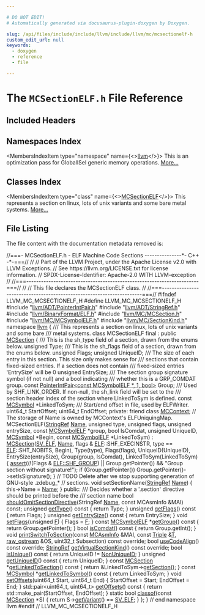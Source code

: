 ```yaml
---

# DO NOT EDIT!
# Automatically generated via docusaurus-plugin-doxygen by Doxygen.

slug: /api/files/include/include/llvm/include/llvm/mc/mcsectionelf-h
custom_edit_url: null
keywords:
  - doxygen
  - reference
  - file

---
```





# The `MCSectionELF.h` File Reference

<DoxygenPage pluginConfig={pluginConfig}>



## Included Headers

<IncludesList>
<IncludesListItem
  filePath="llvm/ADT/PointerIntPair.h"
  permalink="/docs/api/files/include/include/llvm/include/llvm/adt/pointerintpair-h"
  isLocal="true" />
<IncludesListItem
  filePath="llvm/ADT/StringRef.h"
  permalink="/docs/api/files/include/include/llvm/include/llvm/adt/stringref-h"
  isLocal="true" />
<IncludesListItem
  filePath="llvm/BinaryFormat/ELF.h"
  permalink="/docs/api/files/include/include/llvm/include/llvm/binaryformat/elf-h"
  isLocal="true" />
<IncludesListItem
  filePath="llvm/MC/MCSection.h"
  permalink="/docs/api/files/include/include/llvm/include/llvm/mc/mcsection-h"
  isLocal="true" />
<IncludesListItem
  filePath="llvm/MC/MCSymbolELF.h"
  permalink="/docs/api/files/include/include/llvm/include/llvm/mc/mcsymbolelf-h"
  isLocal="true" />
<IncludesListItem
  filePath="llvm/MC/SectionKind.h"
  permalink="/docs/api/files/include/include/llvm/include/llvm/mc/sectionkind-h"
  isLocal="true" />
</IncludesList>

## Namespaces Index

<MembersIndex>

<MembersIndexItem
  type="namespace"
  name={<><a href="/docs/api/namespaces/llvm">llvm</a></>}>
This is an optimization pass for GlobalISel generic memory operations. <a href="/docs/api/namespaces/llvm/#details">More...</a>
</MembersIndexItem>

</MembersIndex>

## Classes Index

<MembersIndex>

<MembersIndexItem
  type="class"
  name={<><a href="/docs/api/classes/llvm/mcsectionelf">MCSectionELF</a></>}>
This represents a section on linux, lots of unix variants and some bare metal systems. <a href="/docs/api/classes/llvm/mcsectionelf/#details">More...</a>
</MembersIndexItem>

</MembersIndex>


## File Listing

The file content with the documentation metadata removed is:

<ProgramListing>

<Link id="l00001" /><CodeLine lineNumber="1"><Highlight kind="comment">//===- MCSectionELF.h - ELF Machine Code Sections ---------------&#42;- C++ -&#42;-===//</Highlight><Highlight kind="normal"></Highlight></CodeLine>
<Link id="l00002" /><CodeLine lineNumber="2"><Highlight kind="normal"></Highlight><Highlight kind="comment">//</Highlight><Highlight kind="normal"></Highlight></CodeLine>
<Link id="l00003" /><CodeLine lineNumber="3"><Highlight kind="normal"></Highlight><Highlight kind="comment">// Part of the LLVM Project, under the Apache License v2.0 with LLVM Exceptions.</Highlight><Highlight kind="normal"></Highlight></CodeLine>
<Link id="l00004" /><CodeLine lineNumber="4"><Highlight kind="normal"></Highlight><Highlight kind="comment">// See https://llvm.org/LICENSE.txt for license information.</Highlight><Highlight kind="normal"></Highlight></CodeLine>
<Link id="l00005" /><CodeLine lineNumber="5"><Highlight kind="normal"></Highlight><Highlight kind="comment">// SPDX-License-Identifier: Apache-2.0 WITH LLVM-exception</Highlight><Highlight kind="normal"></Highlight></CodeLine>
<Link id="l00006" /><CodeLine lineNumber="6"><Highlight kind="normal"></Highlight><Highlight kind="comment">//</Highlight><Highlight kind="normal"></Highlight></CodeLine>
<Link id="l00007" /><CodeLine lineNumber="7"><Highlight kind="normal"></Highlight><Highlight kind="comment">//===----------------------------------------------------------------------===//</Highlight><Highlight kind="normal"></Highlight></CodeLine>
<Link id="l00008" /><CodeLine lineNumber="8"><Highlight kind="normal"></Highlight><Highlight kind="comment">//</Highlight><Highlight kind="normal"></Highlight></CodeLine>
<Link id="l00009" /><CodeLine lineNumber="9"><Highlight kind="normal"></Highlight><Highlight kind="comment">// This file declares the MCSectionELF class.</Highlight><Highlight kind="normal"></Highlight></CodeLine>
<Link id="l00010" /><CodeLine lineNumber="10"><Highlight kind="normal"></Highlight><Highlight kind="comment">//</Highlight><Highlight kind="normal"></Highlight></CodeLine>
<Link id="l00011" /><CodeLine lineNumber="11"><Highlight kind="normal"></Highlight><Highlight kind="comment">//===----------------------------------------------------------------------===//</Highlight><Highlight kind="normal"></Highlight></CodeLine>
<Link id="l00012" /><CodeLine lineNumber="12"><Highlight kind="normal"></Highlight></CodeLine>
<Link id="l00013" /><CodeLine lineNumber="13"><Highlight kind="normal"></Highlight><Highlight kind="preprocessor">#ifndef LLVM&#95;MC&#95;MCSECTIONELF&#95;H</Highlight><Highlight kind="normal"></Highlight></CodeLine>
<Link id="l00014" /><CodeLine lineNumber="14"><Highlight kind="normal"></Highlight><Highlight kind="preprocessor">#define LLVM&#95;MC&#95;MCSECTIONELF&#95;H</Highlight><Highlight kind="normal"></Highlight></CodeLine>
<Link id="l00015" /><CodeLine lineNumber="15"><Highlight kind="normal"></Highlight></CodeLine>
<Link id="l00016" /><CodeLine lineNumber="16"><Highlight kind="normal"></Highlight><Highlight kind="preprocessor">#include &quot;<a href="/docs/api/files/include/include/llvm/include/llvm/adt/pointerintpair-h">llvm/ADT/PointerIntPair.h</a>&quot;</Highlight><Highlight kind="normal"></Highlight></CodeLine>
<Link id="l00017" /><CodeLine lineNumber="17"><Highlight kind="normal"></Highlight><Highlight kind="preprocessor">#include &quot;<a href="/docs/api/files/include/include/llvm/include/llvm/adt/stringref-h">llvm/ADT/StringRef.h</a>&quot;</Highlight><Highlight kind="normal"></Highlight></CodeLine>
<Link id="l00018" /><CodeLine lineNumber="18"><Highlight kind="normal"></Highlight><Highlight kind="preprocessor">#include &quot;<a href="/docs/api/files/include/include/llvm/include/llvm/binaryformat/elf-h">llvm/BinaryFormat/ELF.h</a>&quot;</Highlight><Highlight kind="normal"></Highlight></CodeLine>
<Link id="l00019" /><CodeLine lineNumber="19"><Highlight kind="normal"></Highlight><Highlight kind="preprocessor">#include &quot;<a href="/docs/api/files/include/include/llvm/include/llvm/mc/mcsection-h">llvm/MC/MCSection.h</a>&quot;</Highlight><Highlight kind="normal"></Highlight></CodeLine>
<Link id="l00020" /><CodeLine lineNumber="20"><Highlight kind="normal"></Highlight><Highlight kind="preprocessor">#include &quot;<a href="/docs/api/files/include/include/llvm/include/llvm/mc/mcsymbolelf-h">llvm/MC/MCSymbolELF.h</a>&quot;</Highlight><Highlight kind="normal"></Highlight></CodeLine>
<Link id="l00021" /><CodeLine lineNumber="21"><Highlight kind="normal"></Highlight><Highlight kind="preprocessor">#include &quot;<a href="/docs/api/files/include/include/llvm/include/llvm/mc/sectionkind-h">llvm/MC/SectionKind.h</a>&quot;</Highlight><Highlight kind="normal"></Highlight></CodeLine>
<Link id="l00022" /><CodeLine lineNumber="22"><Highlight kind="normal"></Highlight></CodeLine>
<Link id="l00023" /><CodeLine lineNumber="23"><Highlight kind="normal"></Highlight><Highlight kind="keyword">namespace </Highlight><Highlight kind="normal"><a href="/docs/api/namespaces/llvm">llvm</a> &#123;</Highlight></CodeLine>
<Link id="l00024" /><CodeLine lineNumber="24"><Highlight kind="normal"></Highlight><Highlight kind="comment"></Highlight></CodeLine>
<Link id="l00025" /><CodeLine lineNumber="25"><Highlight kind="comment">/// This represents a section on linux, lots of unix variants and some bare</Highlight></CodeLine>
<Link id="l00026" /><CodeLine lineNumber="26"><Highlight kind="comment">/// metal systems.</Highlight><Highlight kind="normal"></Highlight></CodeLine>
<Link id="l00027" /><CodeLine lineNumber="27" lineLink="/docs/api/classes/llvm/mcsectionelf"><Highlight kind="normal"></Highlight><Highlight kind="keyword">class </Highlight><Highlight kind="normal">MCSectionELF final : </Highlight><Highlight kind="keyword">public</Highlight><Highlight kind="normal"> <a href="/docs/api/classes/llvm/mcsection/#ad2c130ecb0e15e740bfad7eb61eb061e">MCSection</a> &#123;</Highlight><Highlight kind="comment"></Highlight></CodeLine>
<Link id="l00028" /><CodeLine lineNumber="28"><Highlight kind="comment">  /// This is the sh&#95;type field of a section, drawn from the enums below.</Highlight><Highlight kind="normal"></Highlight></CodeLine>
<Link id="l00029" /><CodeLine lineNumber="29"><Highlight kind="normal">  </Highlight><Highlight kind="keywordtype">unsigned</Highlight><Highlight kind="normal"> Type;</Highlight></CodeLine>
<Link id="l00030" /><CodeLine lineNumber="30"><Highlight kind="normal"></Highlight><Highlight kind="comment"></Highlight></CodeLine>
<Link id="l00031" /><CodeLine lineNumber="31"><Highlight kind="comment">  /// This is the sh&#95;flags field of a section, drawn from the enums below.</Highlight><Highlight kind="normal"></Highlight></CodeLine>
<Link id="l00032" /><CodeLine lineNumber="32"><Highlight kind="normal">  </Highlight><Highlight kind="keywordtype">unsigned</Highlight><Highlight kind="normal"> Flags;</Highlight></CodeLine>
<Link id="l00033" /><CodeLine lineNumber="33"><Highlight kind="normal"></Highlight></CodeLine>
<Link id="l00034" /><CodeLine lineNumber="34"><Highlight kind="normal">  </Highlight><Highlight kind="keywordtype">unsigned</Highlight><Highlight kind="normal"> UniqueID;</Highlight></CodeLine>
<Link id="l00035" /><CodeLine lineNumber="35"><Highlight kind="normal"></Highlight><Highlight kind="comment"></Highlight></CodeLine>
<Link id="l00036" /><CodeLine lineNumber="36"><Highlight kind="comment">  /// The size of each entry in this section. This size only makes sense for</Highlight></CodeLine>
<Link id="l00037" /><CodeLine lineNumber="37"><Highlight kind="comment">  /// sections that contain fixed-sized entries. If a section does not contain</Highlight></CodeLine>
<Link id="l00038" /><CodeLine lineNumber="38"><Highlight kind="comment">  /// fixed-sized entries &#39;EntrySize&#39; will be 0</Highlight><Highlight kind="normal"></Highlight></CodeLine>
<Link id="l00039" /><CodeLine lineNumber="39"><Highlight kind="normal">  </Highlight><Highlight kind="keywordtype">unsigned</Highlight><Highlight kind="normal"> EntrySize;</Highlight></CodeLine>
<Link id="l00040" /><CodeLine lineNumber="40"><Highlight kind="normal"></Highlight><Highlight kind="comment"></Highlight></CodeLine>
<Link id="l00041" /><CodeLine lineNumber="41"><Highlight kind="comment">  /// The section group signature symbol (if not null) and a bool indicating</Highlight></CodeLine>
<Link id="l00042" /><CodeLine lineNumber="42"><Highlight kind="comment">  /// whether this is a GRP&#95;COMDAT group.</Highlight><Highlight kind="normal"></Highlight></CodeLine>
<Link id="l00043" /><CodeLine lineNumber="43"><Highlight kind="normal">  </Highlight><Highlight kind="keyword">const</Highlight><Highlight kind="normal"> <a href="/docs/api/classes/llvm/pointerintpair">PointerIntPair&lt;const MCSymbolELF &#42;, 1, bool&gt;</a> Group;</Highlight></CodeLine>
<Link id="l00044" /><CodeLine lineNumber="44"><Highlight kind="normal"></Highlight><Highlight kind="comment"></Highlight></CodeLine>
<Link id="l00045" /><CodeLine lineNumber="45"><Highlight kind="comment">  /// Used by SHF&#95;LINK&#95;ORDER. If non-null, the sh&#95;link field will be set to the</Highlight></CodeLine>
<Link id="l00046" /><CodeLine lineNumber="46"><Highlight kind="comment">  /// section header index of the section where LinkedToSym is defined.</Highlight><Highlight kind="normal"></Highlight></CodeLine>
<Link id="l00047" /><CodeLine lineNumber="47"><Highlight kind="normal">  </Highlight><Highlight kind="keyword">const</Highlight><Highlight kind="normal"> <a href="/docs/api/classes/llvm/mcsymbol">MCSymbol</a> &#42;LinkedToSym;</Highlight></CodeLine>
<Link id="l00048" /><CodeLine lineNumber="48"><Highlight kind="normal"></Highlight><Highlight kind="comment"></Highlight></CodeLine>
<Link id="l00049" /><CodeLine lineNumber="49"><Highlight kind="comment">  /// Start/end offset in file, used by ELFWriter.</Highlight><Highlight kind="normal"></Highlight></CodeLine>
<Link id="l00050" /><CodeLine lineNumber="50"><Highlight kind="normal">  uint64&#95;t StartOffset;</Highlight></CodeLine>
<Link id="l00051" /><CodeLine lineNumber="51"><Highlight kind="normal">  uint64&#95;t EndOffset;</Highlight></CodeLine>
<Link id="l00052" /><CodeLine lineNumber="52"><Highlight kind="normal"></Highlight></CodeLine>
<Link id="l00053" /><CodeLine lineNumber="53"><Highlight kind="normal"></Highlight><Highlight kind="keyword">private</Highlight><Highlight kind="normal">:</Highlight></CodeLine>
<Link id="l00054" /><CodeLine lineNumber="54" lineLink="/docs/api/classes/llvm/mcsectionelf/#a7862d2f746209c16291d7139dab55e00"><Highlight kind="normal">  </Highlight><Highlight kind="keyword">friend</Highlight><Highlight kind="normal"> </Highlight><Highlight kind="keyword">class </Highlight><Highlight kind="normal"><a href="/docs/api/classes/llvm/mcsectionelf/#a7862d2f746209c16291d7139dab55e00">MCContext</a>;</Highlight></CodeLine>
<Link id="l00055" /><CodeLine lineNumber="55"><Highlight kind="normal"></Highlight></CodeLine>
<Link id="l00056" /><CodeLine lineNumber="56"><Highlight kind="normal">  </Highlight><Highlight kind="comment">// The storage of Name is owned by MCContext&#39;s ELFUniquingMap.</Highlight><Highlight kind="normal"></Highlight></CodeLine>
<Link id="l00057" /><CodeLine lineNumber="57"><Highlight kind="normal">  MCSectionELF(<a href="/docs/api/classes/llvm/stringref">StringRef</a> <a href="/docs/api/classes/llvm/mcsection/#a93cf15fffef6e58ff9e85810de335dfe">Name</a>, </Highlight><Highlight kind="keywordtype">unsigned</Highlight><Highlight kind="normal"> type, </Highlight><Highlight kind="keywordtype">unsigned</Highlight><Highlight kind="normal"> flags,</Highlight></CodeLine>
<Link id="l00058" /><CodeLine lineNumber="58"><Highlight kind="normal">               </Highlight><Highlight kind="keywordtype">unsigned</Highlight><Highlight kind="normal"> entrySize, </Highlight><Highlight kind="keyword">const</Highlight><Highlight kind="normal"> <a href="/docs/api/classes/llvm/mcsymbolelf">MCSymbolELF</a> &#42;group, </Highlight><Highlight kind="keywordtype">bool</Highlight><Highlight kind="normal"> IsComdat,</Highlight></CodeLine>
<Link id="l00059" /><CodeLine lineNumber="59"><Highlight kind="normal">               </Highlight><Highlight kind="keywordtype">unsigned</Highlight><Highlight kind="normal"> UniqueID, <a href="/docs/api/classes/llvm/mcsymbol">MCSymbol</a> &#42;Begin,</Highlight></CodeLine>
<Link id="l00060" /><CodeLine lineNumber="60"><Highlight kind="normal">               </Highlight><Highlight kind="keyword">const</Highlight><Highlight kind="normal"> <a href="/docs/api/classes/llvm/mcsymbolelf">MCSymbolELF</a> &#42;LinkedToSym)</Highlight></CodeLine>
<Link id="l00061" /><CodeLine lineNumber="61"><Highlight kind="normal">      : <a href="/docs/api/classes/llvm/mcsection/#ad2c130ecb0e15e740bfad7eb61eb061e">MCSection</a>(<a href="/docs/api/classes/llvm/mcsection/#afecf7c84b079ea5c169f71b6c06ece98a5f6a277923e4b004ff7fed8dd4ad7aee">SV&#95;ELF</a>, <a href="/docs/api/classes/llvm/mcsection/#a93cf15fffef6e58ff9e85810de335dfe">Name</a>, flags &amp; <a href="/docs/api/namespaces/llvm/elf">ELF</a>::SHF&#95;EXECINSTR,</Highlight></CodeLine>
<Link id="l00062" /><CodeLine lineNumber="62"><Highlight kind="normal">                  type == <a href="/docs/api/namespaces/llvm/elf">ELF</a>::SHT&#95;NOBITS, Begin),</Highlight></CodeLine>
<Link id="l00063" /><CodeLine lineNumber="63"><Highlight kind="normal">        Type(type), Flags(flags), UniqueID(UniqueID), EntrySize(entrySize),</Highlight></CodeLine>
<Link id="l00064" /><CodeLine lineNumber="64"><Highlight kind="normal">        Group(group, IsComdat), LinkedToSym(LinkedToSym) &#123;</Highlight></CodeLine>
<Link id="l00065" /><CodeLine lineNumber="65"><Highlight kind="normal">    <a href="/docs/api/files/lib/lib/target/lib/target/amdgpu/silowercontrolflow-cpp/#a4868c5d81c5ccc98c47aeab6244346a0">assert</a>((!(Flags &amp; <a href="/docs/api/namespaces/llvm/elf/#a5def04786ab543821414e3d5f609e015aa4128c7283d8e6e763e8810a91c2dc1e">ELF::SHF&#95;GROUP</a>) || Group.getPointer()) &amp;&amp;</Highlight></CodeLine>
<Link id="l00066" /><CodeLine lineNumber="66"><Highlight kind="normal">           </Highlight><Highlight kind="stringliteral">&quot;Group section without signature!&quot;</Highlight><Highlight kind="normal">);</Highlight></CodeLine>
<Link id="l00067" /><CodeLine lineNumber="67"><Highlight kind="normal">    </Highlight><Highlight kind="keywordflow">if</Highlight><Highlight kind="normal"> (Group.getPointer())</Highlight></CodeLine>
<Link id="l00068" /><CodeLine lineNumber="68"><Highlight kind="normal">      Group.getPointer()-&gt;setIsSignature();</Highlight></CodeLine>
<Link id="l00069" /><CodeLine lineNumber="69"><Highlight kind="normal">  &#125;</Highlight></CodeLine>
<Link id="l00070" /><CodeLine lineNumber="70"><Highlight kind="normal"></Highlight></CodeLine>
<Link id="l00071" /><CodeLine lineNumber="71"><Highlight kind="normal">  </Highlight><Highlight kind="comment">// TODO Delete after we stop supporting generation of GNU-style .zdebug&#95;&#42;</Highlight><Highlight kind="normal"></Highlight></CodeLine>
<Link id="l00072" /><CodeLine lineNumber="72"><Highlight kind="normal">  </Highlight><Highlight kind="comment">// sections.</Highlight><Highlight kind="normal"></Highlight></CodeLine>
<Link id="l00073" /><CodeLine lineNumber="73"><Highlight kind="normal">  </Highlight><Highlight kind="keywordtype">void</Highlight><Highlight kind="normal"> setSectionName(<a href="/docs/api/classes/llvm/stringref">StringRef</a> <a href="/docs/api/classes/llvm/mcsection/#a93cf15fffef6e58ff9e85810de335dfe">Name</a>) &#123; this-&gt;Name = <a href="/docs/api/classes/llvm/mcsection/#a93cf15fffef6e58ff9e85810de335dfe">Name</a>; &#125;</Highlight></CodeLine>
<Link id="l00074" /><CodeLine lineNumber="74"><Highlight kind="normal"></Highlight></CodeLine>
<Link id="l00075" /><CodeLine lineNumber="75"><Highlight kind="normal"></Highlight><Highlight kind="keyword">public</Highlight><Highlight kind="normal">:</Highlight><Highlight kind="comment"></Highlight></CodeLine>
<Link id="l00076" /><CodeLine lineNumber="76"><Highlight kind="comment">  /// Decides whether a &#39;.section&#39; directive should be printed before the</Highlight></CodeLine>
<Link id="l00077" /><CodeLine lineNumber="77"><Highlight kind="comment">  /// section name</Highlight><Highlight kind="normal"></Highlight></CodeLine>
<Link id="l00078" /><CodeLine lineNumber="78"><Highlight kind="normal">  </Highlight><Highlight kind="keywordtype">bool</Highlight><Highlight kind="normal"> <a href="/docs/api/classes/llvm/mcsectionelf/#a9e5a8a215bc7442846547c057b29842d">shouldOmitSectionDirective</a>(StringRef <a href="/docs/api/classes/llvm/mcsection/#a93cf15fffef6e58ff9e85810de335dfe">Name</a>, </Highlight><Highlight kind="keyword">const</Highlight><Highlight kind="normal"> MCAsmInfo &amp;MAI) </Highlight><Highlight kind="keyword">const</Highlight><Highlight kind="normal">;</Highlight></CodeLine>
<Link id="l00079" /><CodeLine lineNumber="79"><Highlight kind="normal"></Highlight></CodeLine>
<Link id="l00080" /><CodeLine lineNumber="80" lineLink="/docs/api/classes/llvm/mcsectionelf/#adeff0e0ca239da330d94098c50b6cbdd"><Highlight kind="normal">  </Highlight><Highlight kind="keywordtype">unsigned</Highlight><Highlight kind="normal"> <a href="/docs/api/classes/llvm/mcsectionelf/#adeff0e0ca239da330d94098c50b6cbdd">getType</a>()</Highlight><Highlight kind="keyword"> const </Highlight><Highlight kind="normal">&#123; </Highlight><Highlight kind="keywordflow">return</Highlight><Highlight kind="normal"> Type; &#125;</Highlight></CodeLine>
<Link id="l00081" /><CodeLine lineNumber="81" lineLink="/docs/api/classes/llvm/mcsectionelf/#a19048a597f3c3778eefb67f07d3d8bc9"><Highlight kind="normal">  </Highlight><Highlight kind="keywordtype">unsigned</Highlight><Highlight kind="normal"> <a href="/docs/api/classes/llvm/mcsectionelf/#a19048a597f3c3778eefb67f07d3d8bc9">getFlags</a>()</Highlight><Highlight kind="keyword"> const </Highlight><Highlight kind="normal">&#123; </Highlight><Highlight kind="keywordflow">return</Highlight><Highlight kind="normal"> Flags; &#125;</Highlight></CodeLine>
<Link id="l00082" /><CodeLine lineNumber="82" lineLink="/docs/api/classes/llvm/mcsectionelf/#ae2f6c67e246e82ba785a8700bf933e32"><Highlight kind="normal">  </Highlight><Highlight kind="keywordtype">unsigned</Highlight><Highlight kind="normal"> <a href="/docs/api/classes/llvm/mcsectionelf/#ae2f6c67e246e82ba785a8700bf933e32">getEntrySize</a>()</Highlight><Highlight kind="keyword"> const </Highlight><Highlight kind="normal">&#123; </Highlight><Highlight kind="keywordflow">return</Highlight><Highlight kind="normal"> EntrySize; &#125;</Highlight></CodeLine>
<Link id="l00083" /><CodeLine lineNumber="83" lineLink="/docs/api/classes/llvm/mcsectionelf/#a4bc48ec612deed48cb3f4ec1e160f270"><Highlight kind="normal">  </Highlight><Highlight kind="keywordtype">void</Highlight><Highlight kind="normal"> <a href="/docs/api/classes/llvm/mcsectionelf/#a4bc48ec612deed48cb3f4ec1e160f270">setFlags</a>(</Highlight><Highlight kind="keywordtype">unsigned</Highlight><Highlight kind="normal"> <a href="/docs/api/files/lib/lib/support/md5-cpp/#a96d73bbd7af15cb1fc38c3f4a3bd82e9">F</a>) &#123; Flags = <a href="/docs/api/files/lib/lib/support/md5-cpp/#a96d73bbd7af15cb1fc38c3f4a3bd82e9">F</a>; &#125;</Highlight></CodeLine>
<Link id="l00084" /><CodeLine lineNumber="84" lineLink="/docs/api/classes/llvm/mcsectionelf/#aba2770972dc030b69d7c4f799eca7441"><Highlight kind="normal">  </Highlight><Highlight kind="keyword">const</Highlight><Highlight kind="normal"> <a href="/docs/api/classes/llvm/mcsymbolelf">MCSymbolELF</a> &#42;<a href="/docs/api/classes/llvm/mcsectionelf/#aba2770972dc030b69d7c4f799eca7441">getGroup</a>()</Highlight><Highlight kind="keyword"> const </Highlight><Highlight kind="normal">&#123; </Highlight><Highlight kind="keywordflow">return</Highlight><Highlight kind="normal"> Group.getPointer(); &#125;</Highlight></CodeLine>
<Link id="l00085" /><CodeLine lineNumber="85" lineLink="/docs/api/classes/llvm/mcsectionelf/#af78d5d94c059b82b91e7a83b001d7d6e"><Highlight kind="normal">  </Highlight><Highlight kind="keywordtype">bool</Highlight><Highlight kind="normal"> <a href="/docs/api/classes/llvm/mcsectionelf/#af78d5d94c059b82b91e7a83b001d7d6e">isComdat</a>()</Highlight><Highlight kind="keyword"> const </Highlight><Highlight kind="normal">&#123; </Highlight><Highlight kind="keywordflow">return</Highlight><Highlight kind="normal"> Group.getInt(); &#125;</Highlight></CodeLine>
<Link id="l00086" /><CodeLine lineNumber="86"><Highlight kind="normal"></Highlight></CodeLine>
<Link id="l00087" /><CodeLine lineNumber="87"><Highlight kind="normal">  </Highlight><Highlight kind="keywordtype">void</Highlight><Highlight kind="normal"> <a href="/docs/api/classes/llvm/mcsectionelf/#a23f075e7a28f48f0f37a416bda54c16a">printSwitchToSection</a>(</Highlight><Highlight kind="keyword">const</Highlight><Highlight kind="normal"> <a href="/docs/api/classes/llvm/mcasminfo">MCAsmInfo</a> &amp;MAI, </Highlight><Highlight kind="keyword">const</Highlight><Highlight kind="normal"> <a href="/docs/api/classes/llvm/triple">Triple</a> &amp;<a href="/docs/api/files/lib/lib/target/lib/target/mips/mips16isellowering-cpp/#a0acb682b8260ab1c60b918599864e2e5">T</a>,</Highlight></CodeLine>
<Link id="l00088" /><CodeLine lineNumber="88"><Highlight kind="normal">                            <a href="/docs/api/classes/llvm/raw-ostream">raw&#95;ostream</a> &amp;OS,</Highlight></CodeLine>
<Link id="l00089" /><CodeLine lineNumber="89"><Highlight kind="normal">                            uint32&#95;t Subsection) </Highlight><Highlight kind="keyword">const override</Highlight><Highlight kind="normal">;</Highlight></CodeLine>
<Link id="l00090" /><CodeLine lineNumber="90"><Highlight kind="normal">  </Highlight><Highlight kind="keywordtype">bool</Highlight><Highlight kind="normal"> <a href="/docs/api/classes/llvm/mcsectionelf/#ab9e60e4e569f1912912db6b18e76b1ef">useCodeAlign</a>() </Highlight><Highlight kind="keyword">const override</Highlight><Highlight kind="normal">;</Highlight></CodeLine>
<Link id="l00091" /><CodeLine lineNumber="91"><Highlight kind="normal">  <a href="/docs/api/classes/llvm/stringref">StringRef</a> <a href="/docs/api/classes/llvm/mcsectionelf/#a89bb73c3cbd61b750ab12e76b113362a">getVirtualSectionKind</a>() </Highlight><Highlight kind="keyword">const override</Highlight><Highlight kind="normal">;</Highlight></CodeLine>
<Link id="l00092" /><CodeLine lineNumber="92"><Highlight kind="normal"></Highlight></CodeLine>
<Link id="l00093" /><CodeLine lineNumber="93" lineLink="/docs/api/classes/llvm/mcsectionelf/#aaf9d85a7591f8b80f0f5e00470504d5c"><Highlight kind="normal">  </Highlight><Highlight kind="keywordtype">bool</Highlight><Highlight kind="normal"> <a href="/docs/api/classes/llvm/mcsectionelf/#aaf9d85a7591f8b80f0f5e00470504d5c">isUnique</a>()</Highlight><Highlight kind="keyword"> const </Highlight><Highlight kind="normal">&#123; </Highlight><Highlight kind="keywordflow">return</Highlight><Highlight kind="normal"> UniqueID != <a href="/docs/api/classes/llvm/mcsection/#a57a444303c725373f3a4c2cba82e548c">NonUniqueID</a>; &#125;</Highlight></CodeLine>
<Link id="l00094" /><CodeLine lineNumber="94" lineLink="/docs/api/classes/llvm/mcsectionelf/#a3483097b89f7d84944bd0c03f50cff45"><Highlight kind="normal">  </Highlight><Highlight kind="keywordtype">unsigned</Highlight><Highlight kind="normal"> <a href="/docs/api/classes/llvm/mcsectionelf/#a3483097b89f7d84944bd0c03f50cff45">getUniqueID</a>()</Highlight><Highlight kind="keyword"> const </Highlight><Highlight kind="normal">&#123; </Highlight><Highlight kind="keywordflow">return</Highlight><Highlight kind="normal"> UniqueID; &#125;</Highlight></CodeLine>
<Link id="l00095" /><CodeLine lineNumber="95"><Highlight kind="normal"></Highlight></CodeLine>
<Link id="l00096" /><CodeLine lineNumber="96" lineLink="/docs/api/classes/llvm/mcsectionelf/#a178045e1351d4bc3f42bea0d71e56bce"><Highlight kind="normal">  </Highlight><Highlight kind="keyword">const</Highlight><Highlight kind="normal"> <a href="/docs/api/classes/llvm/mcsection/#ad2c130ecb0e15e740bfad7eb61eb061e">MCSection</a> &#42;<a href="/docs/api/classes/llvm/mcsectionelf/#a178045e1351d4bc3f42bea0d71e56bce">getLinkedToSection</a>()</Highlight><Highlight kind="keyword"> const </Highlight><Highlight kind="normal">&#123;</Highlight></CodeLine>
<Link id="l00097" /><CodeLine lineNumber="97"><Highlight kind="normal">    </Highlight><Highlight kind="keywordflow">return</Highlight><Highlight kind="normal"> &amp;LinkedToSym-&gt;<a href="/docs/api/classes/llvm/mcsymbol/#ab7d669d1338ce8b4ddf910da10c51607">getSection</a>();</Highlight></CodeLine>
<Link id="l00098" /><CodeLine lineNumber="98"><Highlight kind="normal">  &#125;</Highlight></CodeLine>
<Link id="l00099" /><CodeLine lineNumber="99" lineLink="/docs/api/classes/llvm/mcsectionelf/#a71704c1c54ff2a2340b0ba6cf9e537ed"><Highlight kind="normal">  </Highlight><Highlight kind="keyword">const</Highlight><Highlight kind="normal"> <a href="/docs/api/classes/llvm/mcsymbol">MCSymbol</a> &#42;<a href="/docs/api/classes/llvm/mcsectionelf/#a71704c1c54ff2a2340b0ba6cf9e537ed">getLinkedToSymbol</a>()</Highlight><Highlight kind="keyword"> const </Highlight><Highlight kind="normal">&#123; </Highlight><Highlight kind="keywordflow">return</Highlight><Highlight kind="normal"> LinkedToSym; &#125;</Highlight></CodeLine>
<Link id="l00100" /><CodeLine lineNumber="100"><Highlight kind="normal"></Highlight></CodeLine>
<Link id="l00101" /><CodeLine lineNumber="101" lineLink="/docs/api/classes/llvm/mcsectionelf/#a3e2af52824552afc9a63a0489f9c7ed4"><Highlight kind="normal">  </Highlight><Highlight kind="keywordtype">void</Highlight><Highlight kind="normal"> <a href="/docs/api/classes/llvm/mcsectionelf/#a3e2af52824552afc9a63a0489f9c7ed4">setOffsets</a>(uint64&#95;t Start, uint64&#95;t End) &#123;</Highlight></CodeLine>
<Link id="l00102" /><CodeLine lineNumber="102"><Highlight kind="normal">    StartOffset = Start;</Highlight></CodeLine>
<Link id="l00103" /><CodeLine lineNumber="103"><Highlight kind="normal">    EndOffset = End;</Highlight></CodeLine>
<Link id="l00104" /><CodeLine lineNumber="104"><Highlight kind="normal">  &#125;</Highlight></CodeLine>
<Link id="l00105" /><CodeLine lineNumber="105" lineLink="/docs/api/classes/llvm/mcsectionelf/#a80691c26c96cc9547797044ef960d82e"><Highlight kind="normal">  std::pair&lt;uint64&#95;t, uint64&#95;t&gt; <a href="/docs/api/classes/llvm/mcsectionelf/#a80691c26c96cc9547797044ef960d82e">getOffsets</a>()</Highlight><Highlight kind="keyword"> const </Highlight><Highlight kind="normal">&#123;</Highlight></CodeLine>
<Link id="l00106" /><CodeLine lineNumber="106"><Highlight kind="normal">    </Highlight><Highlight kind="keywordflow">return</Highlight><Highlight kind="normal"> std::make&#95;pair(StartOffset, EndOffset);</Highlight></CodeLine>
<Link id="l00107" /><CodeLine lineNumber="107"><Highlight kind="normal">  &#125;</Highlight></CodeLine>
<Link id="l00108" /><CodeLine lineNumber="108"><Highlight kind="normal"></Highlight></CodeLine>
<Link id="l00109" /><CodeLine lineNumber="109" lineLink="/docs/api/classes/llvm/mcsectionelf/#a0bd233268f2eabaf43ddf9b80404acc6"><Highlight kind="normal">  </Highlight><Highlight kind="keyword">static</Highlight><Highlight kind="normal"> </Highlight><Highlight kind="keywordtype">bool</Highlight><Highlight kind="normal"> <a href="/docs/api/classes/llvm/mcsectionelf/#a0bd233268f2eabaf43ddf9b80404acc6">classof</a>(</Highlight><Highlight kind="keyword">const</Highlight><Highlight kind="normal"> <a href="/docs/api/classes/llvm/mcsection/#ad2c130ecb0e15e740bfad7eb61eb061e">MCSection</a> &#42;S) &#123;</Highlight></CodeLine>
<Link id="l00110" /><CodeLine lineNumber="110"><Highlight kind="normal">    </Highlight><Highlight kind="keywordflow">return</Highlight><Highlight kind="normal"> S-&gt;<a href="/docs/api/classes/llvm/mcsection/#a2337a53a051cfed7b9fc29a4eb1e5f1c">getVariant</a>() == <a href="/docs/api/classes/llvm/mcsection/#afecf7c84b079ea5c169f71b6c06ece98a5f6a277923e4b004ff7fed8dd4ad7aee">SV&#95;ELF</a>;</Highlight></CodeLine>
<Link id="l00111" /><CodeLine lineNumber="111"><Highlight kind="normal">  &#125;</Highlight></CodeLine>
<Link id="l00112" /><CodeLine lineNumber="112"><Highlight kind="normal">&#125;;</Highlight></CodeLine>
<Link id="l00113" /><CodeLine lineNumber="113"><Highlight kind="normal"></Highlight></CodeLine>
<Link id="l00114" /><CodeLine lineNumber="114"><Highlight kind="normal">&#125; </Highlight><Highlight kind="comment">// end namespace llvm</Highlight><Highlight kind="normal"></Highlight></CodeLine>
<Link id="l00115" /><CodeLine lineNumber="115"><Highlight kind="normal"></Highlight></CodeLine>
<Link id="l00116" /><CodeLine lineNumber="116"><Highlight kind="normal"></Highlight><Highlight kind="preprocessor">#endif </Highlight><Highlight kind="comment">// LLVM&#95;MC&#95;MCSECTIONELF&#95;H</Highlight><Highlight kind="normal"></Highlight></CodeLine>

</ProgramListing>


</DoxygenPage>
